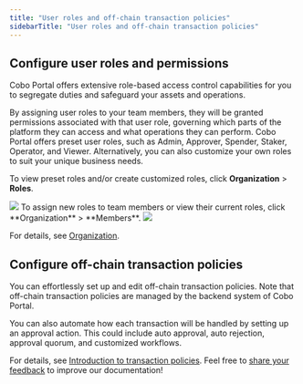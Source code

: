 ```yaml
---
title: "User roles and off-chain transaction policies"
sidebarTitle: "User roles and off-chain transaction policies"
---
```


## Configure user roles and permissions

Cobo Portal offers extensive role-based access control capabilities for you to segregate duties and safeguard your assets and operations.

By assigning user roles to your team members, they will be granted permissions associated with that user role, governing which parts of the platform they can access and what operations they can perform. Cobo Portal offers preset user roles, such as Admin, Approver, Spender, Staker, Operator, and Viewer. Alternatively, you can also customize your own roles to suit your unique business needs.

To view preset roles and/or create customized roles, click **Organization** > **Roles**.

<img src="/en/images/exchange-wallet/role.png" className="screenshot_full_screen"/>
To assign new roles to team members or view their current roles, click **Organization** > **Members**.

<img src="/en/images/exchange-wallet/view.png" className="screenshot_full_screen"/>

For details, see [Organization](/en/portal/organization/introduction).


## Configure off-chain transaction policies

You can effortlessly set up and edit off-chain transaction policies. Note that off-chain transaction policies are managed by the backend system of Cobo Portal.

You can also automate how each transaction will be handled by setting up an approval action. This could include auto approval, auto rejection, approval quorum, and customized workflows.

For details, see [Introduction to transaction policies](/en/portal/risk-controls/tx-policies-overview).
<Tip>Feel free to [share your feedback](https://forms.zohopublic.com/cobo/form/DocumentFeedbackForm/formperma/QvLOhxJv1_JMsJ-1dleZ8Itb_7rzN-LtgvsDdxosoVI?referrername=manuals) to improve our documentation!</Tip>